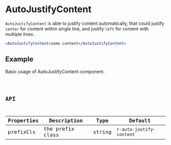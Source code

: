 # AutoJustifyContent

`AutoJustifyContent` is able to justify content automatically, that could justify `center` for content within single line, and justify `left` for content with multiple lines.

```jsx pure
<AutoJustifyContent>some content</AutoJustifyContent>
```

## Example

Basic usage of AutoJustifyContent component.

<code src="./demo/Example.tsx" />

## API

| Properties | Description      | Type   | Default                  |
| ---------- | ---------------- | ------ | ------------------------ |
| prefixCls  | the prefix class | string | `r-auto-justify-content` |
